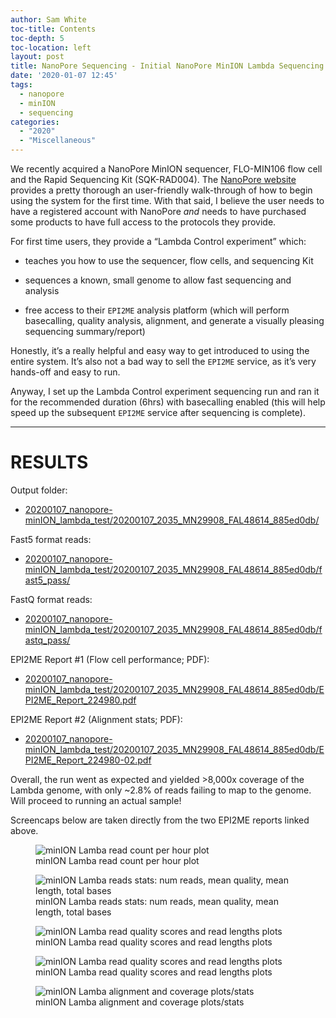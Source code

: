 ```yaml
---
author: Sam White
toc-title: Contents
toc-depth: 5
toc-location: left
layout: post
title: NanoPore Sequencing - Initial NanoPore MinION Lambda Sequencing Test
date: '2020-01-07 12:45'
tags:
  - nanopore
  - minION
  - sequencing
categories:
  - "2020"
  - "Miscellaneous"
---
```

We recently acquired a NanoPore MinION sequencer, FLO-MIN106 flow cell and the Rapid Sequencing Kit (SQK-RAD004). The [NanoPore website](https://community.nanoporetech.com/guides/minion/rapid/introduction) provides a pretty thorough an user-friendly walk-through of how to begin using the system for the first time. With that said, I believe the user needs to have a registered account with NanoPore _and_ needs to have purchased some products to have full access to the protocols they provide.

For first time users, they provide a "Lambda Control experiment" which:

- teaches you how to use the sequencer, flow cells, and sequencing Kit

- sequences a known, small genome to allow fast sequencing and analysis

- free access to their `EPI2ME` analysis platform (which will perform basecalling, quality analysis, alignment, and generate a visually pleasing sequencing summary/report)

Honestly, it's a really helpful and easy way to get introduced to using the entire system. It's also not a bad way to sell the `EPI2ME` service, as it's very hands-off and easy to run.

Anyway, I set up the Lambda Control experiment sequencing run and ran it for the recommended duration (6hrs) with basecalling enabled (this will help speed up the subsequent `EPI2ME` service after sequencing is complete).

---

# RESULTS

Output folder:

- [20200107_nanopore-minION_lambda_test/20200107_2035_MN29908_FAL48614_885ed0db/](https://gannet.fish.washington.edu/Atumefaciens/20200107_nanopore-minION_lambda_test/20200107_2035_MN29908_FAL48614_885ed0db/)

Fast5 format reads:

 - [20200107_nanopore-minION_lambda_test/20200107_2035_MN29908_FAL48614_885ed0db/fast5_pass/](https://gannet.fish.washington.edu/Atumefaciens/20200107_nanopore-minION_lambda_test/20200107_2035_MN29908_FAL48614_885ed0db/fast5_pass/)

 FastQ format reads:

 - [20200107_nanopore-minION_lambda_test/20200107_2035_MN29908_FAL48614_885ed0db/fastq_pass/](https://gannet.fish.washington.edu/Atumefaciens/20200107_nanopore-minION_lambda_test/20200107_2035_MN29908_FAL48614_885ed0db/fastq_pass/)

 EPI2ME Report \#1 (Flow cell performance; PDF):

 - [20200107_nanopore-minION_lambda_test/20200107_2035_MN29908_FAL48614_885ed0db/EPI2ME_Report_224980.pdf](https://gannet.fish.washington.edu/Atumefaciens/20200107_nanopore-minION_lambda_test/20200107_2035_MN29908_FAL48614_885ed0db/EPI2ME_Report_224980.pdf)

 EPI2ME Report \#2 (Alignment stats; PDF):

 - [20200107_nanopore-minION_lambda_test/20200107_2035_MN29908_FAL48614_885ed0db/EPI2ME_Report_224980-02.pdf](https://gannet.fish.washington.edu/Atumefaciens/20200107_nanopore-minION_lambda_test/20200107_2035_MN29908_FAL48614_885ed0db/EPI2ME_Report_224980-02.pdf)


Overall, the run went as expected and yielded >8,000x coverage of the Lambda genome, with only ~2.8% of reads failing to map to the genome. Will proceed to running an actual sample! 

Screencaps below are taken directly from the two EPI2ME reports linked above.


![minION Lamba read count per hour plot](https://github.com/RobertsLab/sams-notebook/blob/master/images/screencaps/20200107_nanopore-minION_lambda_test-01.png?raw=true)

![minION Lamba reads stats: num reads, mean quality, mean length, total bases](https://github.com/RobertsLab/sams-notebook/blob/master/images/screencaps/20200107_nanopore-minION_lambda_test-02.png?raw=true)

![minION Lamba read quality scores and read lengths plots](https://github.com/RobertsLab/sams-notebook/blob/master/images/screencaps/20200107_nanopore-minION_lambda_test-03.png?raw=true)

![minION Lamba read quality scores and read lengths plots](https://github.com/RobertsLab/sams-notebook/blob/master/images/screencaps/20200107_nanopore-minION_lambda_test-03.png?raw=true)

![minION Lamba alignment and coverage plots/stats](https://github.com/RobertsLab/sams-notebook/blob/master/images/screencaps/20200107_nanopore-minION_lambda_test-04.png?raw=true)
